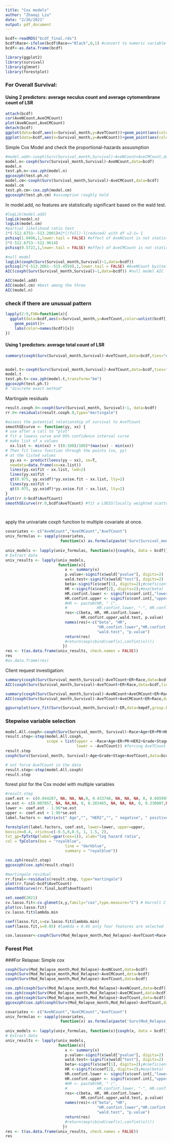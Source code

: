 ```yaml
---
title: "Cox models"
author: "Zhaoqi Liu"
date: "2/26/2021"
output: pdf_document
---
```


```r
bcdf<-readRDS("bcdf_final.rds")
bcdf$Race<-ifelse(bcdf$Race=="Black",0,1) #convert to numeric variable
bcdf<-as.data.frame(bcdf)
```

```r
library(ggplot2)
library(survival)
library(glmnet)
library(forestplot)
```


### For Overall Survival:

#### Using 2 predictors: average neculus count and average cytomembrane count of LSR
```r
attach(bcdf)
cor(AveNCount,AveCMCount)
plot(AveNCount,AveCMCount)
detach(bcdf)
ggplot(data=bcdf,aes(x=Survival_month,y=AveTCount))+geom_point(aes(color=as.factor(Survival)))
ggplot(data=bcdf,aes(x=Survival_month,y=AveNCount))+geom_point(aes(color=as.factor(Survival)))
```


Simple Cox Model and check the proportional-hazards assusmption 
```r
#model.add<-coxph(Surv(Survival_month,Survival)~AveNCount+AveCMCount,data=bcdf)#colinearity
model.n<-coxph(Surv(Survival_month,Survival)~AveNCount,data=bcdf)
model.n
test.ph.n<-cox.zph(model.n)
ggcoxzph(test.ph.n)
model.cm<-coxph(Surv(Survival_month,Survival)~AveCMCount,data=bcdf)
model.cm
test.ph.cm<-cox.zph(model.cm)
ggcoxzph(test.ph.cm) #assumption roughly hold 
```

In model.add, no features are statistically significant based on the wald test.

```r
#logLik(model.add)
logLik(model.n)
logLik(model.cm)
#partial likelihood ratio test 
2*(-512.6753--513.2001)#2*l(full)-l(reduced) with df =2-1= 1
pchisq(1.0496,1,lower.tail = FALSE) #effect of AveNCount is not statistically significant when AveCMCount is included in the model
2*(-512.6753--512.9614)
pchisq(0.5722,1,lower.tail = FALSE) #effect of AveCMCount is not statistically significant when AveNCount is included in the model 

#null model
logLik(coxph(Surv(Survival_month,Survival)~1,data=bcdf))
pchisq(2*(-513.2001--515.4559),1,lower.tail = FALSE) #AveNCount byitself is significant , so is AveCMCount
AIC(coxph(Surv(Survival_month,Survival)~1,data=bcdf)) #null model AIC
```

```r
AIC(model.add)
AIC(model.cm) #best among the three 
AIC(model.n)
```


### check if there are unusual pattern 

```r
lapply(2:9,FUN=function(x){
  ggplot(data=bcdf,aes(x=Survival_month,y=AveTCount,color=unlist(bcdf[,x])))+
    geom_point()+
    labs(color=names(bcdf)[x])
})
```

#### Using 1 predictors: average total count of LSR 

```r
summary(coxph(Surv(Survival_month,Survival)~AveTCount,data=bcdf,ties="efron"))


model.t<-coxph(Surv(Survival_month,Survival)~AveTCount,data=bcdf,ties="efron")
model.t
test.ph.t<-cox.zph(model.t,transform="km")
ggcoxzph(test.ph.t)
# "discrete exact method"
```

Martingale residuals 
```r
result.coxph.0<-coxph(Surv(Survival_month, Survival)~1, data=bcdf)
rr.0<-residuals(result.coxph.0,type="martingale")

#assess the potential relationship of survival to AveTCount
smoothSEcurve <- function(yy, xx) {
# use after a call to "plot"
# fit a lowess curve and 95% confidence interval curve
# make list of x values
  xx.list <- min(xx) + ((0:100)/100)*(max(xx) - min(xx))
# Then fit loess function through the points (xx, yy)
# at the listed values
  yy.xx <- predict(loess(yy ~ xx), se=T,
  newdata=data.frame(xx=xx.list))
  lines(yy.xx$fit ~ xx.list, lwd=2)
  lines(yy.xx$fit -
  qt(0.975, yy.xx$df)*yy.xx$se.fit ~ xx.list, lty=2)
  lines(yy.xx$fit +
  qt(0.975, yy.xx$df)*yy.xx$se.fit ~ xx.list, lty=2)
}
plot(rr.0~bcdf$AveTCount)
smoothSEcurve(rr.0,bcdf$AveTCount) #fit a LOESS(locally weighted scatterplot smoothing) curve




```




apply the univariate coxph function to multiple covariate at once. 
```r
covariates <- c("AveNCount","AveCMCount","AveTCount")
univ_formulas <- sapply(covariates,
                        function(x) as.formula(paste('Surv(Survival_month, Survival)~', x)))
                        
univ_models <- lapply(univ_formulas, function(x){coxph(x, data = bcdf)})
# Extract data 
univ_results <- lapply(univ_models,
                       function(x){ 
                          x <- summary(x)
                          p.value<-signif(x$wald["pvalue"], digits=2)
                          wald.test<-signif(x$wald["test"], digits=2)
                          beta<-signif(x$coef[1], digits=2);#coeficient beta
                          HR <-signif(x$coef[2], digits=2);#exp(beta)
                          HR.confint.lower <- signif(x$conf.int[,"lower .95"], 2)
                          HR.confint.upper <- signif(x$conf.int[,"upper .95"],2)
                          #HR <- paste0(HR, " (", 
                          #             HR.confint.lower, "-", HR.confint.upper, ")")
                          res<-c(beta, HR, HR.confint.lower, 
                                 HR.confint.upper,wald.test, p.value)
                          names(res)<-c("beta", "HR",
                                        "HR.confint.lower","HR.confint.upper", 
                                        "wald.test", "p.value")
                          return(res)
                          #return(exp(cbind(coef(x),confint(x))))
                         })
res <- t(as.data.frame(univ_results, check.names = FALSE))
res
#as.data.frame(res)
```

Client request investigation: 
```r
summary(coxph(Surv(Survival_month,Survival)~AveTCount+ER+Race,data=bcdf,ties="efron"))
AIC(coxph(Surv(Survival_month,Survival)~AveTCount+ER+Race,data=bcdf,ties="efron"))

summary(coxph(Surv(Survival_month,Survival)~AveNCount+AveCMCount+ER+Race,data=bcdf,ties="efron"))
AIC(coxph(Surv(Survival_month,Survival)~AveTCount+AveCMCount+ER+Race,data=bcdf,ties="efron"))

ggsurvplot(surv_fit(Surv(Survival_month,Survival)~ER,data=kmpdf,group.by="Race"),data=kmpdf,pval=TRUE)
```

### Stepwise variable selection
```r
model.All.coxph<-coxph(Surv(Survival_month, Survival)~Race+Age+ER+PR+HER2+Grade+Stage+AveTCount+AveNCount+AveCMCount,data=bcdf)
result.step<-step(model.All.coxph, 
                  scope = list(upper = ~Race+Age+ER+PR+HER2+Grade+Stage+AveTCount+AveCMCount+AveNCount, 
                               lower = ~AveTCount)) #forcing AveTCount in the model 
result.step 
coxph(Surv(Survival_month, Survival)~Age+Grade+Stage+AveTCount,data=bcdf)
```

```r
# not force AveTCount in the data 
result.step<-step(model.All.coxph)
result.step 
```


forest plot for the Cox model with multiple variables 
```r
#result.step 
coef.est <- c(0.044207, NA, NA, NA,0, 0.433748, NA, NA, NA, 0, 0.605995, NA, NA,NA,0,1.200739, NA,0.841978)
se.est <- c(0.007857, NA, NA,NA, 0, 0.283465, NA, NA, NA, 0, 0.230007,NA, NA, NA,0,0.225934,NA, 0.570057)
lower <- coef.est - 1.96*se.est
upper <- coef.est + 1.96*se.est
label.factors <- matrix(c(" Age","", "HER2","", " negative", " positive", "", "Grade", "",   "  low", " high", "", "Stage", "", "  low", " high", "", "AveNCount"), ncol=1)
```

```r
forestplot(label.factors, coef.est, lower=lower, upper=upper,
boxsize=0.4, xticks=c(-0.5,0,0.5, 1, 1.5, 2),
txt_gp=fpTxtGp(label=gpar(cex=1)), xlab="log hazard ratio",
col = fpColors(box = "royalblue",
                          line = "darkblue",
                          summary = "royalblue"))
```


```r
cox.zph(result.step)
ggcoxzph(cox.zph(result.step))

#martingale residual 
rr.final<-residuals(result.step, type="martingale")
plot(rr.final~bcdf$AveTCount)
smoothSEcurve(rr.final,bcdf$AveTCount)
```



```r
set.seed(2021)
cv.lasso.fit<-cv.glmnet(x,y,family="cox",type.measure="C") # Harrell C index:  a higher C index means better prediction performance
plot(cv.lasso.fit)
cv.lasso.fit$lambda.min
```

```r
coef(lasso.fit,s=cv.lasso.fit$lambda.min)
coef(lasso.fit,s=0.05) #lambda = 0.05 only four features are selected 
```


```r
cox.lassovar<-coxph(Surv(Mod_Relapse_month,Mod_Relapse)~AveTCount+Race+Age+ER+HER2+Grade+Stage,data=bcdf)
```


### Forest Plot 

###For Relapse: 
Simple cox 
```r
coxph(Surv(Mod_Relapse_month,Mod_Relapse)~AveNCount,data=bcdf)
coxph(Surv(Mod_Relapse_month,Mod_Relapse)~AveCMCount,data=bcdf)
coxph(Surv(Mod_Relapse_month,Mod_Relapse)~AveTCount,data=bcdf)

cox.zph(coxph(Surv(Mod_Relapse_month,Mod_Relapse)~AveNCount,data=bcdf))
cox.zph(coxph(Surv(Mod_Relapse_month,Mod_Relapse)~AveCMCount,data=bcdf))
cox.zph(coxph(Surv(Mod_Relapse_month,Mod_Relapse)~AveTCount,data=bcdf))
ggcoxzph(cox.zph(coxph(Surv(Mod_Relapse_month,Mod_Relapse)~AveTCount,data=bcdf)))
```

```r
covariates <- c("AveNCount","AveCMCount","AveTCount")
univ_formulas <- sapply(covariates,
                        function(x) as.formula(paste('Surv(Mod_Relapse_month, Mod_Relapse)~', x)))
                        
univ_models <- lapply(univ_formulas, function(x){coxph(x, data = bcdf)})
# Extract data 
univ_results <- lapply(univ_models,
                       function(x){ 
                          x <- summary(x)
                          p.value<-signif(x$wald["pvalue"], digits=2)
                          wald.test<-signif(x$wald["test"], digits=2)
                          beta<-signif(x$coef[1], digits=2);#coeficient beta
                          HR <-signif(x$coef[2], digits=2);#exp(beta)
                          HR.confint.lower <- signif(x$conf.int[,"lower .95"], 2)
                          HR.confint.upper <- signif(x$conf.int[,"upper .95"],2)
                          #HR <- paste0(HR, " (", 
                          #             HR.confint.lower, "-", HR.confint.upper, ")")
                          res<-c(beta, HR, HR.confint.lower, 
                                 HR.confint.upper,wald.test, p.value)
                          names(res)<-c("beta", "HR",
                                        "HR.confint.lower","HR.confint.upper", 
                                        "wald.test", "p.value")
                          return(res)
                          #return(exp(cbind(coef(x),confint(x))))
                         })
res <- t(as.data.frame(univ_results, check.names = FALSE))
res
```


